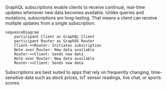 
GraphQL subscriptions enable clients to receive continual, real-time updates whenever new data becomes available. Unlike queries and mutations, subscriptions are long-lasting. That means a client can receive multiple updates from a single subscription:

```mermaid
sequenceDiagram
    participant Client as GraphQL Client
    participant Router as GraphOS Router
    Client->>Router: Initiates subscription
    Note over Router: New data available
    Router->>Client: Sends new data
    Note over Router: New data available
    Router->>Client: Sends new data
```

Subscriptions are best suited to apps that rely on frequently changing, time-sensitive data such as stock prices, IoT sensor readings, live chat, or sports scores.
